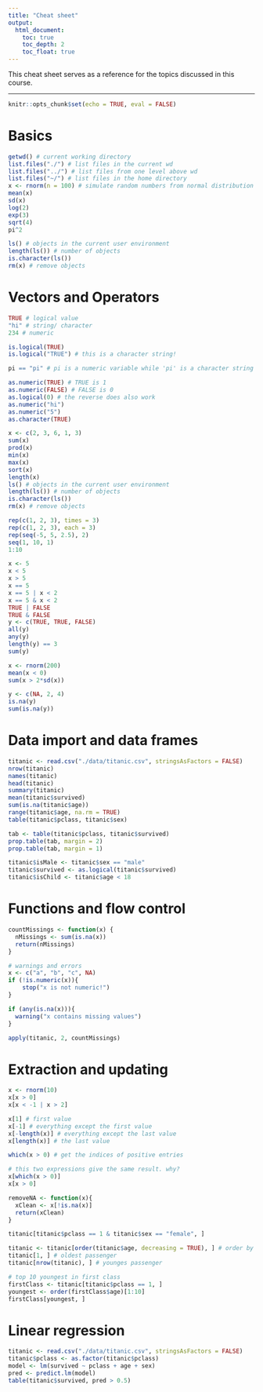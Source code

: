 ```yaml
---
title: "Cheat sheet"
output: 
  html_document:
    toc: true
    toc_depth: 2
    toc_float: true
---
```


This cheat sheet serves as a reference for the topics discussed in this course.

___

```r
knitr::opts_chunk$set(echo = TRUE, eval = FALSE)
```


# Basics {.tabset .tabset-fade}

```r
getwd() # current working directory
list.files("./") # list files in the current wd
list.files("../") # list files from one level above wd
list.files("~/") # list files in the home directory
x <- rnorm(n = 100) # simulate random numbers from normal distribution
mean(x)
sd(x)
log(2)
exp(3)
sqrt(4)
pi^2

ls() # objects in the current user environment
length(ls()) # number of objects
is.character(ls())
rm(x) # remove objects
```

# Vectors and Operators {.tabset .tabset-fade}

```r
TRUE # logical value
"hi" # string/ character
234 # numeric

is.logical(TRUE) 
is.logical("TRUE") # this is a character string!

pi == "pi" # pi is a numeric variable while 'pi' is a character string

as.numeric(TRUE) # TRUE is 1
as.numeric(FALSE) # FALSE is 0
as.logical(0) # the reverse does also work
as.numeric("hi")
as.numeric("5")
as.character(TRUE)

x <- c(2, 3, 6, 1, 3)
sum(x)
prod(x)
min(x)
max(x)
sort(x)
length(x)
ls() # objects in the current user environment
length(ls()) # number of objects
is.character(ls())
rm(x) # remove objects

rep(c(1, 2, 3), times = 3)
rep(c(1, 2, 3), each = 3)
rep(seq(-5, 5, 2.5), 2)
seq(1, 10, 1)
1:10

x <- 5
x < 5
x > 5
x == 5
x == 5 | x < 2
x == 5 & x < 2
TRUE | FALSE
TRUE & FALSE
y <- c(TRUE, TRUE, FALSE)
all(y)
any(y)
length(y) == 3
sum(y)

x <- rnorm(200)
mean(x < 0)
sum(x > 2*sd(x))

y <- c(NA, 2, 4)
is.na(y)
sum(is.na(y))
```


# Data import and data frames {.tabset .tabset-fade}
```r
titanic <- read.csv("./data/titanic.csv", stringsAsFactors = FALSE)
nrow(titanic)
names(titanic)
head(titanic)
summary(titanic)
mean(titanic$survived)
sum(is.na(titanic$age))
range(titanic$age, na.rm = TRUE)
table(titanic$pclass, titanic$sex)

tab <- table(titanic$pclass, titanic$survived)
prop.table(tab, margin = 2)
prop.table(tab, margin = 1)

titanic$isMale <- titanic$sex == "male"
titanic$survived <- as.logical(titanic$survived)
titanic$isChild <- titanic$age < 18
```

# Functions and flow control {.tabset .tabset-fade}
```r
countMissings <- function(x) {
  nMissings <- sum(is.na(x))
  return(nMissings)
}

# warnings and errors
x <- c("a", "b", "c", NA)
if (!is.numeric(x)){
    stop("x is not numeric!")
}

if (any(is.na(x))){
  warning("x contains missing values")
}

apply(titanic, 2, countMissings)

```


# Extraction and updating {.tabset .tabset-fade}
```r
x <- rnorm(10)
x[x > 0]
x[x < -1 | x > 2]

x[1] # first value
x[-1] # everything except the first value
x[-length(x)] # everything except the last value
x[length(x)] # the last value

which(x > 0) # get the indices of positive entries

# this two expressions give the same result. why?
x[which(x > 0)]
x[x > 0]

removeNA <- function(x){
  xClean <- x[!is.na(x)]
  return(xClean)
}

titanic[titanic$pclass == 1 & titanic$sex == "female", ]

titanic <- titanic[order(titanic$age, decreasing = TRUE), ] # order by age
titanic[1, ] # oldest passenger
titanic[nrow(titanic), ] # younges passenger

# top 10 youngest in first class
firstClass <- titanic[titanic$pclass == 1, ]
youngest <- order(firstClass$age)[1:10]
firstClass[youngest, ]

```


# Linear regression
```r
titanic <- read.csv("./data/titanic.csv", stringsAsFactors = FALSE)
titanic$pclass <- as.factor(titanic$pclass)
model <- lm(survived ~ pclass + age + sex)
pred <- predict.lm(model)
table(titanic$survived, pred > 0.5)
```








